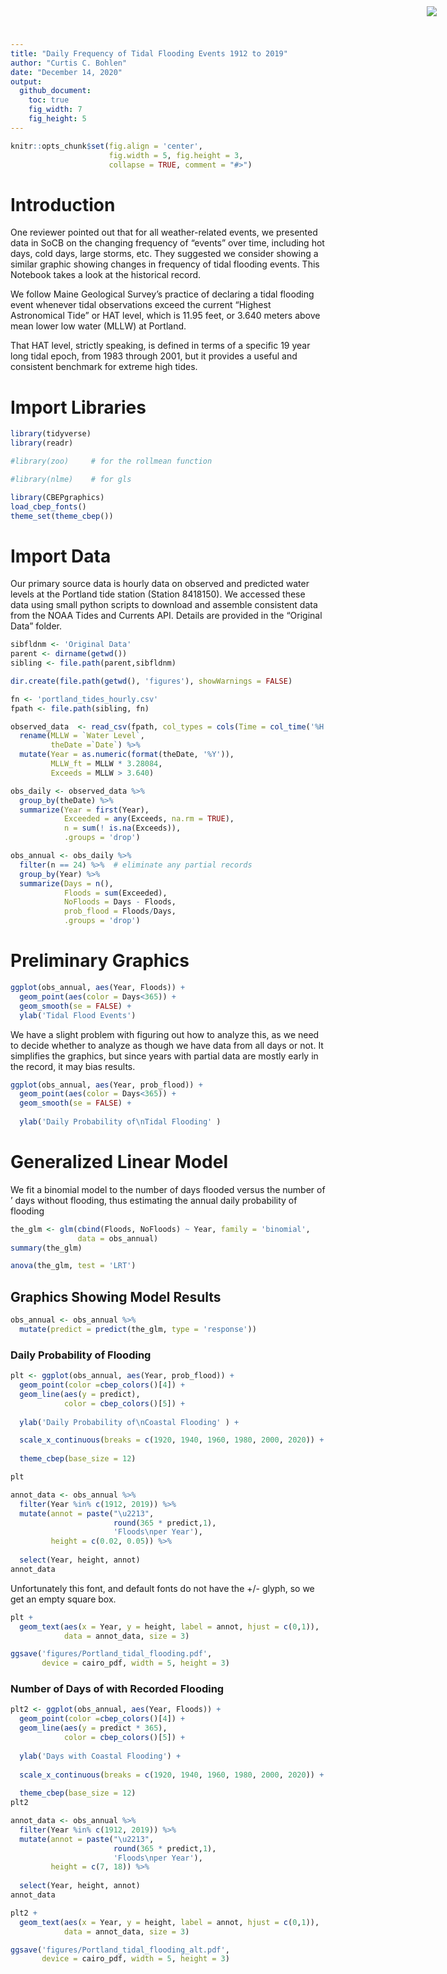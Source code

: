 ```yaml
---
title: "Daily Frequency of Tidal Flooding Events 1912 to 2019"
author: "Curtis C. Bohlen"
date: "December 14, 2020"
output:
  github_document:
    toc: true
    fig_width: 7
    fig_height: 5
---
```


<img
    src="https://www.cascobayestuary.org/wp-content/uploads/2014/04/logo_sm.jpg"
    style="position:absolute;top:10px;right:50px;" />

```r
knitr::opts_chunk$set(fig.align = 'center',
                      fig.width = 5, fig.height = 3,
                      collapse = TRUE, comment = "#>")
```
 
# Introduction
One reviewer pointed out that for all weather-related events, we presented data
in SoCB on the changing frequency of "events" over time, including hot days, cold
days, large storms, etc.  They suggested we consider showing a similar graphic
showing changes in frequency of tidal flooding events.  This Notebook takes a
look at the historical record.

We follow Maine Geological Survey's practice of declaring a tidal flooding event
whenever tidal observations exceed the current "Highest Astronomical Tide" or 
HAT level, which is 11.95 feet, or 	3.640 meters above mean lower low water
(MLLW) at Portland.

That HAT level, strictly speaking, is defined in terms of a specific 19 year
long tidal epoch, from 1983 through 2001, but it provides a useful and
consistent benchmark for extreme high tides.

# Import Libraries
```r
library(tidyverse)
library(readr)

#library(zoo)     # for the rollmean function

#library(nlme)    # for gls

library(CBEPgraphics)
load_cbep_fonts()
theme_set(theme_cbep())
```

# Import Data
Our primary source data is hourly data on observed and predicted water levels at
the Portland tide station (Station 8418150).  We accessed these data using small
python scripts to download and assemble consistent data from the NOAA Tides and
Currents API.  Details are provided in the "Original Data" folder.

```r
sibfldnm <- 'Original Data'
parent <- dirname(getwd())
sibling <- file.path(parent,sibfldnm)

dir.create(file.path(getwd(), 'figures'), showWarnings = FALSE)
```


```r
fn <- 'portland_tides_hourly.csv'
fpath <- file.path(sibling, fn)

observed_data  <- read_csv(fpath, col_types = cols(Time = col_time('%H:%M'))) %>%
  rename(MLLW = `Water Level`,
         theDate =`Date`) %>%
  mutate(Year = as.numeric(format(theDate, '%Y')),
         MLLW_ft = MLLW * 3.28084,
         Exceeds = MLLW > 3.640)
```


```r
obs_daily <- observed_data %>%
  group_by(theDate) %>%
  summarize(Year = first(Year),
            Exceeded = any(Exceeds, na.rm = TRUE),
            n = sum(! is.na(Exceeds)),
            .groups = 'drop')

```

```r
obs_annual <- obs_daily %>%
  filter(n == 24) %>%  # eliminate any partial records
  group_by(Year) %>%
  summarize(Days = n(),
            Floods = sum(Exceeded),
            NoFloods = Days - Floods,
            prob_flood = Floods/Days,
            .groups = 'drop')
```

# Preliminary Graphics
```r
ggplot(obs_annual, aes(Year, Floods)) +
  geom_point(aes(color = Days<365)) +
  geom_smooth(se = FALSE) +
  ylab('Tidal Flood Events')
```


We have a slight problem with figuring out how to analyze this, as we need to
decide whether to analyze as though we have data from all days or not.  It
simplifies the graphics, but since years with partial data are mostly early
in the record, it may bias results.

```r
ggplot(obs_annual, aes(Year, prob_flood)) +
  geom_point(aes(color = Days<365)) +
  geom_smooth(se = FALSE) +
  
  ylab('Daily Probability of\nTidal Flooding' )
```

# Generalized Linear Model
We fit a binomial model to the number of days flooded versus the number of '
days without flooding, thus estimating the annual daily probability of flooding
```r
the_glm <- glm(cbind(Floods, NoFloods) ~ Year, family = 'binomial',
               data = obs_annual)
summary(the_glm)
```

```r
anova(the_glm, test = 'LRT')
```


## Graphics Showing Model Results
```r
obs_annual <- obs_annual %>%
  mutate(predict = predict(the_glm, type = 'response'))
```

### Daily Probability of Flooding
```r
plt <- ggplot(obs_annual, aes(Year, prob_flood)) +
  geom_point(color =cbep_colors()[4]) +
  geom_line(aes(y = predict),
            color = cbep_colors()[5]) +
  
  ylab('Daily Probability of\nCoastal Flooding' ) +

  scale_x_continuous(breaks = c(1920, 1940, 1960, 1980, 2000, 2020)) +
    
  theme_cbep(base_size = 12)

plt
```

```r
annot_data <- obs_annual %>%
  filter(Year %in% c(1912, 2019)) %>%
  mutate(annot = paste("\u2213", 
                       round(365 * predict,1),
                       'Floods\nper Year'),
         height = c(0.02, 0.05)) %>%
  
  select(Year, height, annot)
annot_data
```

Unfortunately this font, and default fonts do not have the +/- glyph, so we get
an empty square box.
```r
plt +
  geom_text(aes(x = Year, y = height, label = annot, hjust = c(0,1)),
            data = annot_data, size = 3)

ggsave('figures/Portland_tidal_flooding.pdf', 
       device = cairo_pdf, width = 5, height = 3)
```

### Number of Days of with Recorded Flooding  
```r
plt2 <- ggplot(obs_annual, aes(Year, Floods)) +
  geom_point(color =cbep_colors()[4]) +
  geom_line(aes(y = predict * 365),
            color = cbep_colors()[5]) +
  
  ylab('Days with Coastal Flooding') +
  
  scale_x_continuous(breaks = c(1920, 1940, 1960, 1980, 2000, 2020)) +
    
  theme_cbep(base_size = 12)
plt2
```


```r
annot_data <- obs_annual %>%
  filter(Year %in% c(1912, 2019)) %>%
  mutate(annot = paste("\u2213", 
                       round(365 * predict,1),
                       'Floods\nper Year'),
         height = c(7, 18)) %>%
  
  select(Year, height, annot)
annot_data
```

```r
plt2 +
  geom_text(aes(x = Year, y = height, label = annot, hjust = c(0,1)),
            data = annot_data, size = 3)

ggsave('figures/Portland_tidal_flooding_alt.pdf', 
       device = cairo_pdf, width = 5, height = 3)
```

